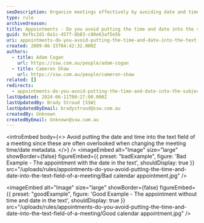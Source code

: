 ```yaml
---
seoDescription: Organize meetings effectively by avoiding date and time insertion into meeting subject or body text
type: rule
archivedreason:
title: Appointments - Do you avoid putting the time and date into the subject or body of a meeting?
guid: 0efbc2d1-0a1c-457f-8b83-c80e63af5e5b
uri: appointments-do-you-avoid-putting-the-time-and-date-into-the-text-field-of-a-meeting
created: 2009-06-15T04:42:32.000Z
authors:
  - title: Adam Cogan
    url: https://ssw.com.au/people/adam-cogan
  - title: Cameron Shaw
    url: https://ssw.com.au/people/cameron-shaw
related: []
redirects:
  - appointments-do-you-avoid-putting-the-time-and-date-into-the-subject-or-body-of-a-meeting
lastUpdated: 2024-06-11T00:27:00.000Z
lastUpdatedBy: Brady Stroud [SSW]
lastUpdatedByEmail: bradystroud@ssw.com.au
createdBy: Unknown
createdByEmail: Unknown@ssw.com.au
---
```


<introEmbed
  body={<>
Avoid putting the date and time into the text field of a meeting since these are often overlooked when changing the meeting time/date metadata.
  </>}
/>
<imageEmbed
  alt="Image"
  size="large"
  showBorder={false}
  figureEmbed={{
    preset: "badExample",
    figure: 'Bad Example - The appointment with the date in the text',
    shouldDisplay: true
  }}
  src="/uploads/rules/appointments-do-you-avoid-putting-the-time-and-date-into-the-text-field-of-a-meeting/Bad calendar appointment.jpg"
/>

<imageEmbed
  alt="Image"
  size="large"
  showBorder={false}
  figureEmbed={{
    preset: "goodExample",
    figure: 'Good Example - The appointment without time and date in the text',
    shouldDisplay: true
  }}
  src="/uploads/rules/appointments-do-you-avoid-putting-the-time-and-date-into-the-text-field-of-a-meeting/Good calendar appointment.jpg"
/>
